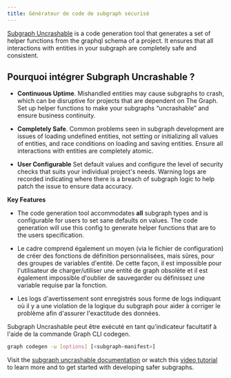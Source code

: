 ```yaml
---
title: Générateur de code de subgraph sécurisé
---
```


[Subgraph Uncrashable](https://float-capital.github.io/float-subgraph-uncrashable/) is a code generation tool that generates a set of helper functions from the graphql schema of a project. It ensures that all interactions with entities in your subgraph are completely safe and consistent.

## Pourquoi intégrer Subgraph Uncrashable ?

- **Continuous Uptime**. Mishandled entities may cause subgraphs to crash, which can be disruptive for projects that are dependent on The Graph. Set up helper functions to make your subgraphs “uncrashable” and ensure business continuity.

- **Completely Safe**. Common problems seen in subgraph development are issues of loading undefined entities, not setting or initializing all values of entities, and race conditions on loading and saving entities. Ensure all interactions with entities are completely atomic.

- **User Configurable** Set default values and configure the level of security checks that suits your individual project's needs. Warning logs are recorded indicating where there is a breach of subgraph logic to help patch the issue to ensure data accuracy.

**Key Features**

- The code generation tool accommodates **all** subgraph types and is configurable for users to set sane defaults on values. The code generation will use this config to generate helper functions that are to the users specification.

- Le cadre comprend également un moyen (via le fichier de configuration) de créer des fonctions de définition personnalisées, mais sûres, pour des groupes de variables d'entité. De cette façon, il est impossible pour l'utilisateur de charger/utiliser une entité de graph obsolète et il est également impossible d'oublier de sauvegarder ou définissez une variable requise par la fonction.

- Les logs d'avertissement sont enregistrés sous forme de logs indiquant où il y a une violation de la logique du subgraph pour aider à corriger le problème afin d'assurer l'exactitude des données.

Subgraph Uncrashable peut être exécuté en tant qu'indicateur facultatif à l'aide de la commande Graph CLI codegen.

```sh
graph codegen -u [options] [<subgraph-manifest>]
```

Visit the [subgraph uncrashable documentation](https://float-capital.github.io/float-subgraph-uncrashable/docs/) or watch this [video tutorial](https://float-capital.github.io/float-subgraph-uncrashable/docs/tutorial) to learn more and to get started with developing safer subgraphs.
